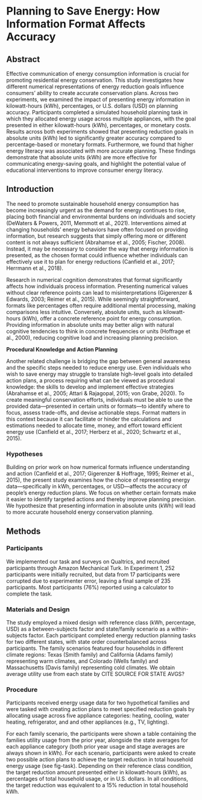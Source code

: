 # Planning to Save Energy: How Information Format Affects Accuracy

## Abstract

Effective communication of energy consumption information is crucial for promoting residential energy conservation. This study investigates how different numerical representations of energy reduction goals influence consumers' ability to create accurate conservation plans. Across two experiments, we examined the impact of presenting energy information in kilowatt-hours (kWh), percentages, or U.S. dollars (USD) on planning accuracy. Participants completed a simulated household planning task in which they allocated energy usage across multiple appliances, with the goal presented in either kilowatt-hours (kWh), percentages, or monetary costs. Results across both experiments showed that presenting reduction goals in absolute units (kWh) led to significantly greater accuracy compared to percentage-based or monetary formats. Furthermore, we found that higher energy literacy was associated with more accurate planning. These findings demonstrate that absolute units (kWh) are more effective for communicating energy-saving goals, and highlight the potential value of educational interventions to improve consumer energy literacy.

## Introduction

The need to promote sustainable household energy consumption has become increasingly urgent as the demand for energy continues to rise, placing both financial and environmental burdens on individuals and society (DeWaters & Powers, 2011, Memmott et al., 2021). Interventions aimed at changing households’ energy behaviors have often focused on providing information, but research suggests that simply offering more or different content is not always sufficient (Abrahamse et al., 2005; Fischer, 2008). Instead, it may be necessary to consider the way that energy information is presented, as the chosen format could influence whether individuals can effectively use it to plan for energy reductions (Canfield et al., 2017; Herrmann et al., 2018).

Research in numerical cognition demonstrates that format significantly affects how individuals process information. Presenting numerical values without clear reference points can lead to misinterpretations (Gigerenzer & Edwards, 2003; Reimer et al., 2015). While seemingly straightforward, formats like percentages often require additional mental processing, making comparisons less intuitive. Conversely, absolute units, such as kilowatt-hours (kWh), offer a concrete reference point for energy consumption. Providing information in absolute units may better align with natural cognitive tendencies to think in concrete frequencies or units (Hoffrage et al., 2000), reducing cognitive load and increasing planning precision.

**Procedural Knowledge and Action Planning**

Another related challenge is bridging the gap between general awareness and the specific steps needed to reduce energy use. Even individuals who wish to save energy may struggle to translate high-level goals into detailed action plans, a process requiring what can be viewed as procedural knowledge: the skills to develop and implement effective strategies (Abrahamse et al., 2005; Attari & Rajagopal, 2015; von Grabe, 2020). To create meaningful conservation efforts, individuals must be able to use the provided data—presented in certain units or formats—to identify where to focus, assess trade-offs, and devise actionable steps. Format matters in this context because it can facilitate or hinder the calculations and estimations needed to allocate time, money, and effort toward efficient energy use (Canfield et al., 2017; Herberz et al., 2020; Schwartz et al., 2015).

### Hypotheses

Building on prior work on how numerical formats influence understanding and action (Canfield et al., 2017; Gigerenzer & Hoffrage, 1995; Reimer et al., 2015), the present study examines how the choice of representing energy data—specifically in kWh, percentages, or USD—affects the accuracy of people’s energy reduction plans. We focus on whether certain formats make it easier to identify targeted actions and thereby improve planning precision. We hypothesize that presenting information in absolute units (kWh) will lead to more accurate household energy conservation planning.

## Methods

### Participants

We implemented our task and surveys on Qualtrics, and recruited participants through Amazon Mechanical Turk. In Experiment 1, 252 participants were initially recruited, but data from 17 participants were corrupted due to experimenter error, leaving a final sample of 235 participants. Most participants (76%) reported using a calculator to complete the task.

### Materials and Design

The study employed a mixed design with reference class (kWh, percentage, USD) as a between-subjects factor and state/family scenario as a within-subjects factor. Each participant completed energy reduction planning tasks for two different states, with state order counterbalanced across participants. The family scenarios featured four households in different climate regions: Texas (Smith family) and California (Adams family) representing warm climates, and Colorado (Wells family) and Massachusetts (Davis family) representing cold climates. We obtain average utility use from each state by CITE SOURCE FOR STATE AVGS?

### Procedure

Participants received energy usage data for two hypothetical families and were tasked with creating action plans to meet specified reduction goals by allocating usage across five appliance categories: heating, cooling, water heating, refrigerator, and and other appliances (e.g., TV, lighting).

For each family scenario, the participants were shown a table containing the families utility usage from the prior year, alongside the state averages for each appliance category (both prior year usage and stage averages are always shown in kWh). For each scenario, participants were asked to create two possible action plans to achieve the target reduction in total household energy usage (see fig-task). Depending on their reference class condition, the target reduction amount presented either in kilowatt-hours (kWh), as percentages of total household usage, or in U.S. dollars. In all conditions, the target reduction was equivalent to a 15% reduction in total household kWh.